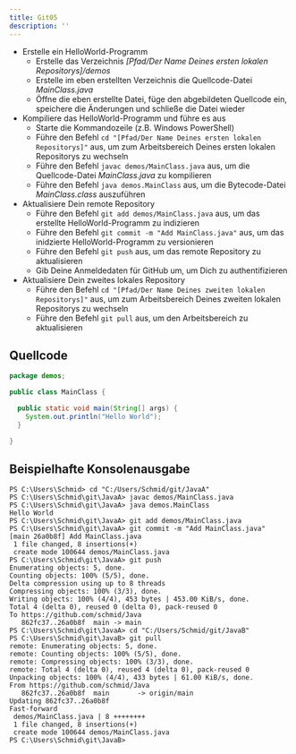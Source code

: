 ```yaml
---
title: Git05
description: ''
---
```


- Erstelle ein HelloWorld-Programm
  - Erstelle das Verzeichnis _[Pfad/Der Name Deines ersten lokalen
    Repositorys]/demos_
  - Erstelle im eben erstellten Verzeichnis die Quellcode-Datei _MainClass.java_
  - Öffne die eben erstellte Datei, füge den abgebildeten Quellcode ein,
    speichere die Änderungen und schließe die Datei wieder
- Kompiliere das HelloWorld-Programm und führe es aus
  - Starte die Kommandozeile (z.B. Windows PowerShell)
  - Führe den Befehl `cd "[Pfad/Der Name Deines ersten lokalen Repositorys]"`
    aus, um zum Arbeitsbereich Deines ersten lokalen Repositorys zu wechseln
  - Führe den Befehl `javac demos/MainClass.java` aus, um die Quellcode-Datei
    _MainClass.java_ zu kompilieren
  - Führe den Befehl `java demos.MainClass` aus, um die Bytecode-Datei
    _MainClass.class_ auszuführen
- Aktualisiere Dein remote Repository
  - Führe den Befehl `git add demos/MainClass.java` aus, um das erstellte
    HelloWorld-Programm zu indizieren
  - Führe den Befehl `git commit -m "Add MainClass.java"` aus, um das inidzierte
    HelloWorld-Programm zu versionieren
  - Führe den Befehl `git push` aus, um das remote Repository zu aktualisieren
  - Gib Deine Anmeldedaten für GitHub um, um Dich zu authentifizieren
- Aktualisiere Dein zweites lokales Repository
  - Führe den Befehl `cd "[Pfad/Der Name Deines zweiten lokalen Repositorys]"`
    aus, um zum Arbeitsbereich Deines zweiten lokalen Repositorys zu wechseln
  - Führe den Befehl `git pull` aus, um den Arbeitsbereich zu aktualisieren

## Quellcode

```java title="MainClass.java" showLineNumbers
package demos;

public class MainClass {

  public static void main(String[] args) {
    System.out.println("Hello World");
  }

}
```

## Beispielhafte Konsolenausgabe

```console
PS C:\Users\Schmid> cd "C:/Users/Schmid/git/JavaA"
PS C:\Users\Schmid\git\JavaA> javac demos/MainClass.java
PS C:\Users\Schmid\git\JavaA> java demos.MainClass
Hello World
PS C:\Users\Schmid\git\JavaA> git add demos/MainClass.java
PS C:\Users\Schmid\git\JavaA> git commit -m "Add MainClass.java"
[main 26a0b8f] Add MainClass.java
 1 file changed, 8 insertions(+)
 create mode 100644 demos/MainClass.java
PS C:\Users\Schmid\git\JavaA> git push
Enumerating objects: 5, done.
Counting objects: 100% (5/5), done.
Delta compression using up to 8 threads
Compressing objects: 100% (3/3), done.
Writing objects: 100% (4/4), 453 bytes | 453.00 KiB/s, done.
Total 4 (delta 0), reused 0 (delta 0), pack-reused 0
To https://github.com/schmid/Java
   862fc37..26a0b8f  main -> main
PS C:\Users\Schmid\git\JavaA> cd "C:/Users/Schmid/git/JavaB"
PS C:\Users\Schmid\git\JavaB> git pull
remote: Enumerating objects: 5, done.
remote: Counting objects: 100% (5/5), done.
remote: Compressing objects: 100% (3/3), done.
remote: Total 4 (delta 0), reused 4 (delta 0), pack-reused 0
Unpacking objects: 100% (4/4), 433 bytes | 61.00 KiB/s, done.
From https://github.com/schmid/Java
   862fc37..26a0b8f  main       -> origin/main
Updating 862fc37..26a0b8f
Fast-forward
 demos/MainClass.java | 8 ++++++++
 1 file changed, 8 insertions(+)
 create mode 100644 demos/MainClass.java
PS C:\Users\Schmid\git\JavaB>
```
